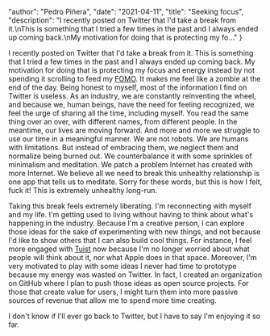 
  "author": "Pedro Piñera",
  "date": "2021-04-11",
  "title": "Seeking focus",
  "description": "I recently posted on Twitter that I'd take a break from it.\nThis is something that I tried a few times in the past and I always ended up coming back.\nMy motivation for doing that is protecting my fo..."
}




I recently posted on Twitter that I'd take a break from it.
This is something that I tried a few times in the past and I always ended up coming back.
My motivation for doing that is protecting my focus and energy instead by not spending it scrolling to feed my [FOMO](https://en.wikipedia.org/wiki/Fear_of_missing_out).
It makes me feel like a zombie at the end of the day.
Being honest to myself,
most of the information I find on Twitter is useless.
As an industry,
we are constantly reinventing the wheel,
and because we, human beings, have the need for feeling recognized,
we feel the urge of sharing all the time,
including myself.
You read the same thing over an over,
with different names,
from different people.
In the meantime,
our lives are moving forward.
And more and more we struggle to use our time in a meaningful manner.
We are not robots.
We are humans with limitations.
But instead of embracing them,
we neglect them and normalize being burned out.
We counterbalance it with some sprinkles of minimalism and meditation.
We patch a problem Internet has created with more Internet.
We believe all we need to break this unhealthy relationship is one app that tells us to meditate.
Sorry for these words, but this is how I felt, fuck it!
This is extremely unhealthy long-run.

Taking this break feels extremely liberating.
I'm reconnecting with myself and my life.
I'm getting used to living without having to think about what's happening in the industry.
Because I'm a creative person,
I can explore those ideas for the sake of experimenting with new things,
and not because I'd like to show others that I can also build cool things.
For instance,
I feel more engaged with [Tuist](https://tuist.io) now because I'm no longer worried about what people will think about it,
nor what Apple does in that space.
Moreover, I'm very motivated to play with some ideas I never had time to prototype because my energy was wasted on Twitter.
In fact,
I created an organization on GitHub where I plan to push those ideas as open source projects.
For those that create value for users,
I might turn them into more passive sources of revenue that allow me to spend more time creating.

I don't know if I'll ever go back to Twitter, but I have to say I'm enjoying it so far.

    